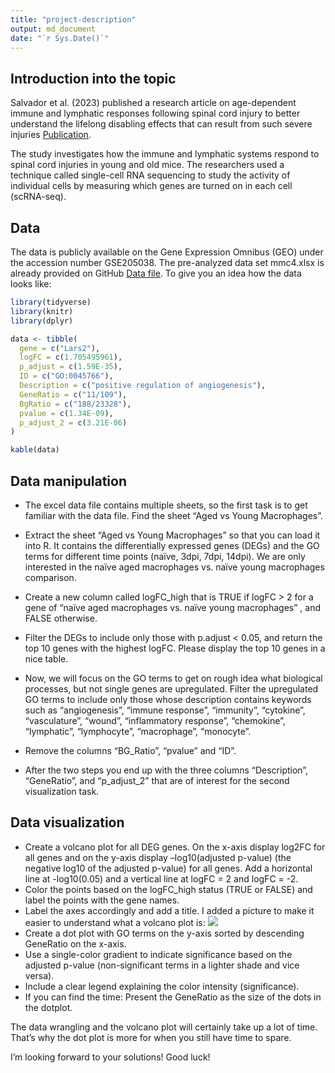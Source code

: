 ```yaml
---
title: "project-description"
output: md_document
date: "`r Sys.Date()`"
---
```


## Introduction into the topic

Salvador et al. (2023) published a research article on age-dependent immune and lymphatic responses following spinal cord injury to better understand the lifelong disabling effects that can result from such severe injuries [Publication](https://www.cell.com/neuron/fulltext/S0896-6273(23)00296-9?_returnURL=https%3A%2F%2Flinkinghub.elsevier.com%2Fretrieve%2Fpii%2FS0896627323002969%3Fshowall%3Dtrue#mmc2).


The study investigates how the immune and lymphatic systems respond to spinal cord injuries in young and old mice. The researchers used a technique called single-cell RNA sequencing to study the activity of individual cells by measuring which genes are turned on in each cell (scRNA-seq).

## Data

The data is publicly available on the Gene Expression Omnibus (GEO) under the accession number GSE205038. The pre-analyzed data set mmc4.xlsx is already provided on GitHub [Data file](https://github.com/Dr-Eberle-Zentrum/Data-projects-with-R-and-GitHub/blob/4e680979e0d3a5a57912ffd151ef1e9acca38c20/Projects/lizzola/mmc4.xlsx).
To give you an idea how the data looks like:

```r

library(tidyverse)
library(knitr)
library(dplyr)

data <- tibble(
  gene = c("Lars2"),
  logFC = c(1.705495961),
  p_adjust = c(1.59E-35),
  ID = c("GO:0045766"),
  Description = c("positive regulation of angiogenesis"),
  GeneRatio = c("11/109"),
  BgRatio = c("188/23328"),
  pvalue = c(1.34E-09),
  p_adjust_2 = c(3.21E-06)
)

kable(data)

```

## Data manipulation

- The excel data file contains multiple sheets, so the first task is to get familiar with the data file. Find the sheet "Aged vs Young Macrophages". 
- Extract the sheet "Aged vs Young Macrophages" so that you can load it into R. It contains the differentially expressed genes (DEGs) and the GO terms for different time points (naïve, 3dpi, 7dpi, 14dpi). We are only interested in the naïve aged macrophages vs. naïve young macrophages comparison.
- Create a new column called logFC_high that is TRUE if logFC > 2 for a gene of "naïve aged macrophages vs. naïve young macrophages" , and FALSE otherwise.
- Filter the DEGs to include only those with p.adjust < 0.05, and return the top 10 genes with the highest logFC. Please display the top 10 genes in a nice table.

- Now, we will focus on the GO terms to get on rough idea what biological processes, but not single genes are upregulated. Filter the upregulated GO terms to include only those whose description contains keywords such as "angiogenesis", "immune response", "immunity", "cytokine", "vasculature", "wound", "inflammatory response", "chemokine", "lymphatic", "lymphocyte", "macrophage", "monocyte".
- Remove the columns "BG_Ratio", "pvalue" and "ID".
- After the two steps you end up with the three columns "Description", "GeneRatio", and "p_adjust_2" that are of interest for the second visualization task.


## Data visualization

- Create a volcano plot for all DEG genes. On the x-axis display log2FC for all genes and on the y-axis display –log10(adjusted p-value) (the negative log10 of the adjusted p-value) for all genes. Add a horizontal line at -log10(0.05) and a vertical line at logFC = 2 and logFC = -2. 
- Color the points based on the logFC_high status (TRUE or FALSE) and label the points with the gene names.
- Label the axes accordingly and add a title.
I added a picture to make it easier to understand what a volcano plot is:
![](https://www.bioinformatics.com.cn/static/img/onlineplots_img/086_basic_3_color_volcano_plot.png)
- Create a dot plot with GO terms on the y-axis sorted by descending GeneRatio on the x-axis. 
- Use a single-color gradient to indicate significance based on the adjusted p-value (non-significant terms in a lighter shade and vice versa).
- Include a clear legend explaining the color intensity (significance).
- If you can find the time: Present the GeneRatio as the size of the dots in the dotplot.

The data wrangling and the volcano plot will certainly take up a lot of time. That's why the dot plot is more for when you still have time to spare. 

I'm looking forward to your solutions! Good luck!